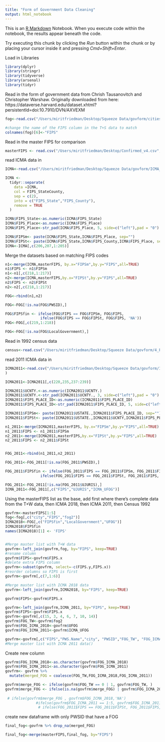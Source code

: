 ```yaml
---
title: "Form of Government Data Cleaning"
output: html_notebook
---
```


This is an [R Markdown](http://rmarkdown.rstudio.com) Notebook. When you execute code within the notebook, the results appear beneath the code. 

Try executing this chunk by clicking the *Run* button within the chunk or by placing your cursor inside it and pressing *Cmd+Shift+Enter*. 


Load in Libraries
```r
library(dplyr)
library(stringr)
library(tidyverse)
library(arsenal)
library(tidyr)
```


Read in the form of government data from Chrish Tausanovitch and Christopher Warshaw. Originally downloaded from here: https://dataverse.harvard.edu/dataset.xhtml?persistentId=doi:10.7910/DVN/AXVEXM
```r
fog<-read.csv("/Users/miritfriedman/Desktop/Squeeze Data/govform/cities_finaldata.csv",colClasses = c("place_fips" = "character", "fog2" = "character"))

#change the name of the FIPS column in the T+S data to match
colnames(fog)[6]<-"FIPS"
```

Read in the master FIPS for comparison
```r
masterFIPS <- read.csv("/Users/miritfriedman/Desktop/Confirmed_v4.csv",colClasses = c("FIPS" = "character"))
```


read ICMA data in
```r

ICMA<-read.csv("/Users/miritfriedman/Desktop/Squeeze Data/govform/ICMA_2018.csv", colClasses = c("FIPS_StateCounty" = "character"))

ICMA <-
  tidyr::separate(
    data =ICMA,
    col = FIPS_StateCounty,
    sep = c(2),
    into = c("FIPS_State","FIPS_County"),
    remove = TRUE
  ) 

ICMA$FIPS_State<-as.numeric(ICMA$FIPS_State)
ICMA$FIPS_Place<-as.numeric(ICMA$FIPS_Place)
ICMA$FIPS_Place<-str_pad(ICMA$FIPS_Place, 5, side=c("left"),pad = "0")

```


```r
ICMA$FIPSm<- paste(ICMA$FIPS_State,ICMA$FIPS_Place, sep="")
ICMA$FIPSt<- paste(ICMA$FIPS_State,ICMA$FIPS_County,ICMA$FIPS_Place, sep="")
ICMA<-ICMA[,c(206,207,1:205)]
```

Merge the datasets based on matching FIPS codes

```r
n1<-merge(ICMA,masterFIPS, by.x="FIPSm",by.y="FIPS",all=TRUE)
n1$FIPS <- n1$FIPSm 
n1<-n1[,c(218,1:217)]
n2<-merge(ICMA,masterFIPS,by.x="FIPSt",by.y="FIPS",all=TRUE)
n2$FIPS <- n2$FIPSt 
n2<-n2[,c(218,1:217)]

FOG<-rbind(n1,n2)

FOG<-FOG[!is.na(FOG$PWSID),]

FOG$FIPSfin <- ifelse(FOG$FIPS == FOG$FIPSm, FOG$FIPS,
                ifelse(FOG$FIPS == FOG$FIPSt, FOG$FIPS, 'NA'))
FOG<-FOG[,c(219,1:218)]

FOG<-FOG[!is.na(FOG$LocalGovernment),]

```

Read in 1992 census data

```r
census<-read.csv("/Users/miritfriedman/Desktop/Squeeze Data/govform/4_Popularly Elected Officials_1992_1987.csv",colClasses = c("ID"="character","State.Code"="character"))
```



read 2011 ICMA data in
```r

ICMA2011<-read.csv("/Users/miritfriedman/Desktop/Squeeze Data/govform/ICMA_2011.csv", #colClasses = c("FIPS_StateCounty" = "character"))
)

ICMA2011<-ICMA2011[,c(220,235,237:239)]

ICMA2011$UCNTY.<-as.numeric(ICMA2011$UCNTY.)
ICMA2011$UCNTY.<-str_pad(ICMA2011$UCNTY., 3, side=c("left"),pad = "0")
ICMA2011$FIPS_PLACE_ID<-as.numeric(ICMA2011$FIPS_PLACE_ID)
ICMA2011$FIPS_PLACE_ID<-str_pad(ICMA2011$FIPS_PLACE_ID, 5, side=c("left"),pad = "0")

```


```r
ICMA2011$FIPSm<- paste(ICMA2011$USTATE.,ICMA2011$FIPS_PLACE_ID, sep="")
ICMA2011$FIPSt<- paste(ICMA2011$USTATE.,ICMA2011$UCNTY,ICMA2011$FIPS_PLACE_ID, sep="")

n1_2011<-merge(ICMA2011,masterFIPS, by.x="FIPSm",by.y="FIPS",all=TRUE)
n1_2011$FIPS <- n1_2011$FIPSm 
n2_2011<-merge(ICMA2011,masterFIPS,by.x="FIPSt",by.y="FIPS",all=TRUE)
n2_2011$FIPS <- n2_2011$FIPSt 


FOG_2011<-rbind(n1_2011,n2_2011)

FOG_2011<-FOG_2011[!is.na(FOG_2011$PWSID),]

FOG_2011$FIPSfin <- ifelse(FOG_2011$FIPS == FOG_2011$FIPSm, FOG_2011$FIPS,
                ifelse(FOG_2011$FIPS == FOG_2011$FIPSt, FOG_2011$FIPS, 'NA'))

FOG_2011<-FOG_2011[!is.na(FOG_2011$UJURIS),]
ICMA_2011<-FOG_2011[,c("FIPS","UJURIS","ICMA_UFOG")]
```

Using the masterFIPS list as the base, add first where there's complete data from the T+W data, then ICMA 2018, then ICMA 2011, then Census 1992

```r
govfrm<-masterFIPS[1:5]
fog<-fog[,c("city","FIPS","fog2")]
ICMA2018<-FOG[,c("FIPSfin","LocalGovernment","UFOG")]
ICMA2018$FIPSfin
names(ICMA2018)[1] <- 'FIPS'


#Merge master list with T+W data
govfrm<-left_join(govfrm,fog, by="FIPS", keep=TRUE)
#rename column
govfrm$FIPS<-govfrm$FIPS.x
#delete extra FIPS column
govfrm<-subset(govfrm, select=-c(FIPS.y,FIPS.x))
#reorder columns so FIPS is first
govfrm<-govfrm[,c(7,1:6)]

#Merge master list with ICMA 2018 data
govfrm<-left_join(govfrm,ICMA2018, by="FIPS", keep=TRUE)

govfrm$FIPS<-govfrm$FIPS.x

govfrm<-left_join(govfrm,ICMA_2011, by="FIPS", keep=TRUE)
govfrm$FIPS<-govfrm$FIPS.x
govfrm<-govfrm[,c(15, 3, 4, 6, 7, 10, 14)]
govfrm$FOG_TW<-govfrm$fog2
govfrm$FOG_ICMA_2018<-govfrm$UFOG
govfrm$FOG_ICMA_2011<-govfrm$ICMA_UFOG

govfrm<-govfrm[,c("FIPS","PWS.Name","city", "PWSID","FOG_TW", "FOG_ICMA_2018","FOG_ICMA_2011")]
#Merge master list with ICMA 2011 data()
```

Create new column
```r
govfrm$FOG_ICMA_2018<-as.character(govfrm$FOG_ICMA_2018)
govfrm$FOG_ICMA_2011<-as.character(govfrm$FOG_ICMA_2011)
govfrm<- govfrm %>% 
  mutate(merged_FOG = coalesce(FOG_TW,FOG_ICMA_2018,FOG_ICMA_2011))

govfrm$merge_FOG <- ifelse(govfrm$FOG_TW == 0 | 1, govfrm$FOG_TW, )
govfrm$merge_FOG <- ifelse(is.na(govfrm$merge_FOG) | govfrm$FOG_ICMA_2018 >= 0, govfrm$FOG_ICMA_2018, govfrm$FOG_TW)
  
 # ifelse(govfrm$merge_FOG , govfrm$FOG_ICMA_2018,'NA')
              #ifelse(govfrm$FOG_ICMA_2011 == 1:5, govfrm$FOG_ICMA_2011)))
               # ifelse(FOG_2011$FIPS == FOG_2011$FIPSt, FOG_2011$FIPS, 'NA')))
```


create new dataframe with only PWSID that have a FOG
```r
final_fog<-govfrm %>% drop_na(merged_FOG)
```

```r
final_fog<-merge(masterFIPS,final_fog, by="FIPS")
```




